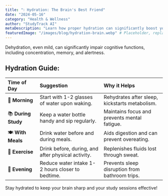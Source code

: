 ```yaml
---
title: "💧 Hydration: The Brain's Best Friend"
date: "2024-05-16"
category: "Health & Wellness"
author: "StudyTrack AI"
metaDescription: "Learn how proper hydration can significantly boost your cognitive functions, concentration, memory, and alertness with our comprehensive hydration guide."
featuredImage: "/images/blog/hydration-brain.webp" # Placeholder, replace with actual image path if available
---
```


Dehydration, even mild, can significantly impair cognitive functions, including concentration, memory, and alertness.

## Hydration Guide:

| Time of Day         | Suggestion                                             | Why it Helps                                          |
| :------------------ | :----------------------------------------------------- | :---------------------------------------------------- |
| 🌅 **Morning**      | Start with 1-2 glasses of water upon waking.           | Rehydrates after sleep, kickstarts metabolism.        |
| 📚 **During Study** | Keep a water bottle handy and sip regularly.           | Maintains focus and prevents mental fatigue.          |
| 🍽️ **With Meals**   | Drink water before and during meals.                   | Aids digestion and can prevent overeating.            |
| 🏃 **Exercise**     | Drink before, during, and after physical activity.     | Replenishes fluids lost through sweat.                |
| 🌙 **Evening**      | Reduce water intake 1-2 hours closer to bedtime. | Prevents sleep disruption from bathroom trips.        |

Stay hydrated to keep your brain sharp and your study sessions effective!
